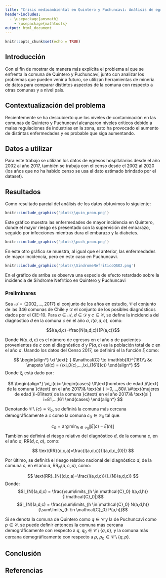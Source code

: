 ```yaml
---
title: "Crisis medioambiental en Quintero y Puchuncaví: Análisis de egresos hospitalarios período 2002-2017 *(sujeto a cambios)*"
header-includes:
  - \usepackage{amsmath}
    - \usepackage{mathtools}
output: html_document
---
```


```r
knitr::opts_chunk$set(echo = TRUE)
```

## Introducción

Con el fin de mostrar de manera más explícita el problema al que se enfrenta la comuna de Quintero y Puchuncaví, junto con analizar los problemas que pueden venir a futuro, se utilizan herramientas de minería de datos para comparar distintos aspectos de la comuna con respecto a otras comunas y a nivel país.

## Contextualización del problema

Recientemente se ha descubierto que los niveles de contaminación en las comunas de Quintero y Puchuncaví alcanzaron niveles críticos debido a malas regulaciones de industrias en la zona, esto ha provocado el aumento de distintas enfermedades y es probable que siga aumentando.

## Datos a utilizar

Para este trabajo se utilizan los datos de egresos hospitalarios desde el año 2002 al año 2017, también se trabaja con el censo desde el 2002 al 2020 (los años que no ha habido censo se usa el dato estimado brindado por el dataset).

## Resultados

Como resultado parcial del análisis de los datos obtuvimos lo siguiente:

```r
knitr::include_graphics('plots\\quin_prom.png')
```
Este gráfico muestra las enfermedades de mayor incidencia en Quintero, donde el mayor riesgo es presentado con la supervisión del embarazo, seguido por infecciones mientras dura el embarazo y la diabetes.

```r
knitr::include_graphics('plots\\puch_prom.png')
```
En este otro gráfico se muestra, al igual que el anterior, las enfermedades de mayor incidencia, pero en este caso en Puchuncavi.

```r
knitr::include_graphics('plots\\SindromeNefriticoQSO2.png')
```
En el gráfico de arriba se observa una especie de efecto retardado sobre la incidencia de Síndrome Nefrítico en Quintero y Puchuncavi



### Preliminares

Sea $\mathcal{A}=\{2002,...,2017\}$ el conjunto de los años en estudio, $\mathcal{C}$ el conjunto de las 346 comunas de Chile y $\mathcal{D}$ el conjunto de los posibles diagnósticos dados por el CIE-10. Para $a \in \mathcal{A}$, $d \in \mathcal{D}$ y $c \in \mathcal{C}$, se define la incidencia del diagnóstico $d$ en la comuna $c$ en el año $a$,  $I(a,d,c)$, como: 

$$I(a,d,c)=\frac{N(a,d,c)}{P(a,c)}$$

Donde $N(a,d,c)$ es el número de egresos en el año $a$ de pacientes provenientes de $c$ con el diagnóstico $d$ y $P(a,c)$ es la población total de $c$ en el año $a$. Usando los datos del Censo 2017, se definirá el la función $\xi$ como:
    
$$
  \begin{align*}
      \xi \text{: } &\mathcal{C} \to \mathbb{R}^{161}\\
       &c \mapsto \xi(c) = (\xi_0(c),...,\xi_{161}(c))
\end{align*}
$$
Donde $\xi_i$ está dado por:

$$
  \begin{align*}
     \xi_i(c)= \begin{cases}
    \#\text{hombres de edad }i\text{ de la comuna }c\text{ en el año 2017}& \text{si } i=0,...,80\\
    \#\text{mujeres de edad }i-81\text{ de la comuna }c\text{ en el año 2017}& \text{si } i=81,...,161
    \end{cases}
\end{align*}
$$

Denotando $\mathcal{C}\setminus\{c\}\equiv\mathcal{C}_0$, se definirá la comuna más cercana demográficamente a $c$ como la comuna $c_0 \in \mathcal{C}_0$ tal que:

$$
c_0=\arg \min_{h \in \mathcal{C}_0} \left\lVert \xi(c)-\xi(h) \right\rVert 
$$
También se definirá el riesgo relativo del diagnóstico $d$, de la comuna $c$, en el año $a$, $\text{RR}(d,c,a)$, como:

[//]: # (este parámetro va sí o sí, es muy usado en epidemiología)

$$
\text{RR}(d,c,a)=\frac{I(a,d,c)}{I(a,d,c_{0})}
$$

Por último, se definirá el riesgo relativo nacional del diagnóstico $d$, de la comuna $c$, en el año $a$, $\text{RR}_{N}(d,c,a)$, como:

[//]: # (este parámetro es opcional, porque es un invento nuestro (no sé si tendrá algun sustento estadístico usarlo))

$$
\text{RR}_{N}(d,c,a)=\frac{I(a,d,c)}{I_{N}(a,d,c)}
$$
Donde: 
$$I_{N}(a,d,c) = \frac{\sum\limits_{h \in \mathcal{C}_0} I(a,d,h)}{|\mathcal{C}_0|}$$
$$I_{N}(a,d,c) = \frac{\sum\limits_{h \in \mathcal{C}_0} N(a,d,h)}{\sum\limits_{h \in \mathcal{C}_0} P(a,h)}$$

Si se denota la comuna de Quintero como $q \in \mathcal{C}$ y la de Puchuncaví como $p \in \mathcal{C}$, se puede definir entonces la comuna más cercana demográficamente con respecto a $q$, $q_{0} \in \mathcal{C}\setminus\{q,p\}$, y la comuna más cercana demográficamente con respecto a $p$, $p_{0} \in \mathcal{C}\setminus\{q,p\}$. 

## Conclusión

## Referencias
